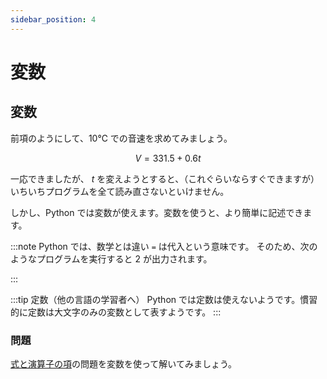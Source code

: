 ```yaml
---
sidebar_position: 4
---
```



# 変数

## 変数

前項のようにして、10℃ での音速を求めてみましょう。

$$
V=331.5+0.6t
$$

<ViewSource path="_samples/sound-velocity.ipynb" />

一応できましたが、 $t$ を変えようとすると、（これぐらいならすぐできますが）いちいちプログラムを全て読み直さないといけません。

しかし、Python では変数が使えます。変数を使うと、より簡単に記述できます。

<ViewSource path="_samples/sound-velocity2.ipynb" />

:::note
Python では、数学とは違い `=` は代入という意味です。
そのため、次のようなプログラムを実行すると 2 が出力されます。

<ViewSource path="_samples/substitution.ipynb" />
:::

:::tip 定数（他の言語の学習者へ）
Python では定数は使えないようです。慣習的に定数は大文字のみの変数として表すようです。
:::

### 問題

[式と演算子の項](/docs/python/03expressions/#問題)の問題を変数を使って解いてみましょう。

<Answer>
  <ViewSource path="_samples/cube.ipynb" />
</Answer>
